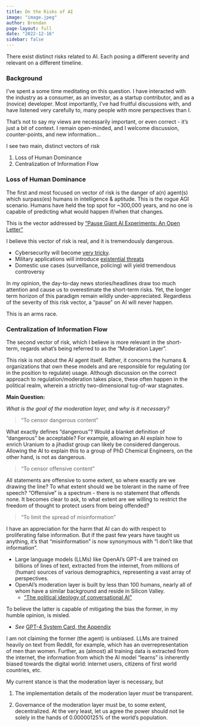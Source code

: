 ```yaml
---
title: On the Risks of AI
image: "image.jpeg"
author: Brendan
page-layout: full
date: "2022-12-16"
sidebar: false
---
```


There exist distinct risks related to AI. Each posing a different severity and relevant on a different timeline.

### Background

I've spent a some time meditating on this question. I have interacted with the industry as a consumer, as an investor, as a startup contributor, and as a (novice) developer. Most importantly, I've had fruitful discussions with, and have listened very carefully to, many people with more perspectives than I.

That's not to say my views are necessarily important, or even correct - it's just a bit of context. I remain open-minded, and I welcome discussion, counter-points, and new information...

I see two main, distinct vectors of risk

1. Loss of Human Dominance
2. Centralization of Information Flow

### Loss of Human Dominance

The first and most focused on vector of risk is the danger of a(n) agent(s) which surpass(es) humans in intelligence & aptitude. This is the rogue AGI scenario. Humans have held the top spot for ~300,000 years, and no one is capable of predicting what would happen if/when that changes.

This is the vector addressed by ["Pause Giant AI Experiments: An Open Letter"](https://futureoflife.org/open-letter/pause-giant-ai-experiments/)


I believe this vector of risk is real, and it is tremendously dangerous.

- Cybersecurity will become [very tricky](https://twitter.com/0xbmac/status/1664668707820273669?s=20).
- Military applications will introduce [existential threats](https://academic.oup.com/ijlit/article-pdf/30/4/472/49978077/eaad008.pdf)
- Domestic use cases (surveillance, policing) will yield tremendous controversy

In my opinion, the day-to-day news stories/headlines draw too much attention and cause us to overestimate the short-term risks. Yet, the longer term horizon of this paradigm remain wildly under-appreciated. Regardless of the severity of this risk vector, a "pause" on AI will never happen. 

This is an arms race.

### Centralization of Information Flow

The second vector of risk, which I believe is more relevant in the short-term, regards what's being referred to as the "Moderation Layer". 

This risk is not about the AI agent itself. Rather, it concerns the humans & organizations that own these models and are responsible for regulating (or in the position to regulate) usage. Although discussion on the correct approach to regulation/moderation takes place, these often happen in the political realm, wherein a strictly two-dimensional tug-of-war stagnates.

**Main Question:** 

*What is the goal of the moderation layer, and why is it necessary?*

> "To censor dangerous content"

What exactly defines "dangerous"? Would a blanket definition of "dangerous" be acceptable? For example, allowing an AI explain how to enrich Uranium to a jihadist group can likely be considered dangerous. Allowing the AI to explain this to a group of PhD Chemical Engineers, on the other hand, is not as dangerous.

> "To censor offensive content"

All statements are offensive to some extent, so where exactly are we drawing the line? To what extent should we be tolerant in the name of free speech? "Offensive" is a spectrum - there is no statement that offends none. It becomes clear to ask, to what extent are we willing to restrict the freedom of thought to protect users from being offended?

> "To limit the spread of misinformation"

I have an appreciation for the harm that AI can do with respect to proliferating false information. But if the past few years have taught us anything, it's that "misinformation" is now synonymous with "I don't like that information".

- Large language models (LLMs) like OpenAI's GPT-4 are trained on billions of lines of text, extracted from the internet, from millions of (human) sources of various demographics, representing a vast array of perspectives.
- OpenAI's moderation layer is built by less than 100 humans, nearly all of whom have a similar background and reside in Silicon Valley.
    - ["The political ideology of conversational AI"](https://arxiv.org/abs/2301.01768)

To believe the latter is capable of mitigating the bias the former, in my humble opinion, is misled.

- *See* [GPT-4 System Card, the Appendix](https://cdn.openai.com/papers/gpt-4-system-card.pdf)


I am not claiming the former (the agent) is unbiased. LLMs are trained heavily on text from Reddit, for example, which has an overrepresentation of men than women. Further, as (almost) all training data is extracted from the internet, the information from which the AI model "learns" is inherently biased towards the digital world: internet users, citizens of first world countries, etc.

My current stance is that the moderation layer is necessary, but

1) The implementation details of the moderation layer *must* be transparent.

2) Governance of the moderation layer must be, to some extent, decentralized. At the very least, let us agree the power should not lie solely in the hands of 0.00000125% of the world's population.